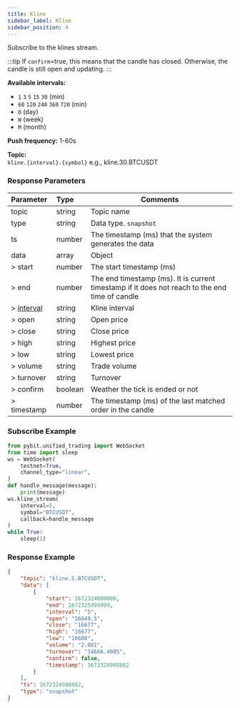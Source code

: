 ```yaml
---
title: Kline
sidebar_label: Kline
sidebar_position: 4
---
```


Subscribe to the klines stream.

:::tip
If `confirm`=true, this means that the candle has closed. Otherwise, the candle is still open and updating.
:::

**Available intervals:**<br/>
* `1` `3` `5` `15` `30` (min)
* `60` `120` `240` `360` `720` (min)
* `D` (day)
* `W` (week)
* `M` (month)

**Push frequency:** 1-60s

**Topic:**<br/>
`kline.{interval}.{symbol}` e.g., kline.30.BTCUSDT

### Response Parameters
| Parameter | Type | Comments|
|:----- |:-----|----- |
|topic |string |Topic name |
|type |string |Data type. `snapshot` |
|ts |number |The timestamp (ms) that the system generates the data |
|data |array |Object |
|> start |number |The start timestamp (ms) |
|> end |number |The end timestamp (ms). It is current timestamp if it does not reach to the end time of candle |
|> [interval](../../enum#interval) |string |Kline interval |
|> open |string |Open price |
|> close |string |Close price  |
|> high |string |Highest price |
|> low |string |Lowest price |
|> volume |string |Trade volume |
|> turnover |string |Turnover |
|> confirm |boolean |Weather the tick is ended or not |
|> timestamp |number |The timestamp (ms) of the last matched order in the candle |

### Subscribe Example

```python
from pybit.unified_trading import WebSocket
from time import sleep
ws = WebSocket(
    testnet=True,
    channel_type="linear",
)
def handle_message(message):
    print(message)
ws.kline_stream(
    interval=5,
    symbol="BTCUSDT",
    callback=handle_message
)
while True:
    sleep(1)
```

### Response Example

```json
{
    "topic": "kline.5.BTCUSDT",
    "data": [
        {
            "start": 1672324800000,
            "end": 1672325099999,
            "interval": "5",
            "open": "16649.5",
            "close": "16677",
            "high": "16677",
            "low": "16608",
            "volume": "2.081",
            "turnover": "34666.4005",
            "confirm": false,
            "timestamp": 1672324988882
        }
    ],
    "ts": 1672324988882,
    "type": "snapshot"
}
```
